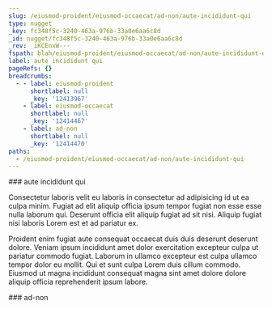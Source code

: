 ```yaml
---
slug: /eiusmod-proident/eiusmod-occaecat/ad-non/aute-incididunt-qui
type: nugget
_key: fc348f5c-3240-463a-976b-33a0e6aa6c8d
_id: nugget/fc348f5c-3240-463a-976b-33a0e6aa6c8d
_rev: _iKCEnxW---
fspath: blah/eiusmod-proident/eiusmod-occaecat/ad-non/aute-incididunt-qui.md
label: aute incididunt qui
pageRefs: {}
breadcrumbs:
  - - label: eiusmod-proident
      shortlabel: null
      _key: '12413967'
    - label: eiusmod-occaecat
      shortlabel: null
      _key: '12414467'
    - label: ad-non
      shortlabel: null
      _key: '12414470'
paths:
  - /eiusmod-proident/eiusmod-occaecat/ad-non/aute-incididunt-qui
---
```


<NuggetArea>
<Nugget slug="/eiusmod-proident/eiusmod-occaecat/ad-non/aute-incididunt-qui" type="nugget" _key="fc348f5c-3240-463a-976b-33a0e6aa6c8d" _id="nugget/fc348f5c-3240-463a-976b-33a0e6aa6c8d" _rev="_iKCEnxW---" fspath="blah/eiusmod-proident/eiusmod-occaecat/ad-non/aute-incididunt-qui.md" label="aute incididunt qui" paths="/eiusmod-proident/eiusmod-occaecat/ad-non/aute-incididunt-qui">
<NuggetBody>
### aute incididunt qui

Consectetur laboris velit eu laboris in consectetur ad adipisicing id ut ea culpa minim. Fugiat ad elit aliquip officia ipsum tempor fugiat non esse esse nulla laborum qui. Deserunt officia elit aliquip fugiat ad sit nisi. Aliquip fugiat nisi laboris Lorem est et ad pariatur ex.

Proident enim fugiat aute consequat occaecat duis duis deserunt deserunt dolore. Veniam ipsum incididunt amet dolor exercitation excepteur culpa ut pariatur commodo fugiat. Laborum in ullamco excepteur est culpa ullamco tempor dolor eu mollit. Qui et sunt culpa Lorem duis cillum commodo. Eiusmod ut magna incididunt consequat magna sint amet dolore dolore aliquip officia reprehenderit ipsum labore.

</NuggetBody>
<Breadcrumbs>
<Crumbs>
<Crumb _key="12413967" label="eiusmod-proident" /><Crumb _key="12414467" label="eiusmod-occaecat" /><Crumb _key="12414470" label="ad-non" />
</Crumbs>
</Breadcrumbs>
</Nugget>

<NuggetsInbound>
</NuggetsInbound>
<NuggetsOutbound>
</NuggetsOutbound>
</NuggetArea>
<PassagesInbound>
<Passage direction="inbound" type="passage" _key="12414470" _id="passage/12414470" _rev="_iKCEnxS--A" label="ad-non" passage="ad-non" fspath="blah/eiusmod-proident/eiusmod-occaecat/ad-non" paths="/eiusmod-proident/eiusmod-occaecat/ad-non" slug="/eiusmod-proident/eiusmod-occaecat/ad-non">
<NuggetBody>
### ad-non

</NuggetBody>
<Breadcrumbs>
<Crumbs>
<Crumb _key="12413967" label="eiusmod-proident" /><Crumb _key="12414467" label="eiusmod-occaecat" />
</Crumbs>
</Breadcrumbs>
</Passage>

</PassagesInbound>
<PassagesOutbound>
</PassagesOutbound>